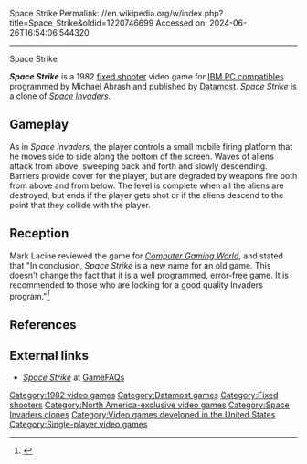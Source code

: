 Space Strike
Permalink: //en.wikipedia.org/w/index.php?title=Space_Strike&oldid=1220746699
Accessed on: 2024-06-26T16:54:06.544320



------
Space Strike
{{Short description|1982 video game}}
{{more citations needed|date=May 2019}}
{{Infobox video game
|title = Space Strike
|image = File:Space_Strike_Cover_Art.jpg
|caption = 
|developer = [[Michael Abrash]]
|publisher = [[Datamost]]
|designer = 
|engine = 
|released = {{vgrelease|NA|1982}}
|genre = [[Fixed shooter]]
|modes = [[Single-player video game|Single-player]]
|platforms = [[IBM PC]]
}}

'''''Space Strike''''' is a 1982 [[fixed shooter]] video game for [[IBM PC compatibles]] programmed by Michael Abrash and published by [[Datamost]]. ''Space Strike'' is a clone of ''[[Space Invaders]]''.

==Gameplay==
<!-- Deleted image removed: [[Image:Space Strike.png|thumb|left|The attacking alien formation]] -->
As in ''Space Invaders'', the player controls a small mobile firing platform that he moves side to side along the bottom of the screen.  Waves of aliens attack from above, sweeping back and forth and slowly descending.  Barriers provide cover for the player, but are degraded by weapons fire both from above and from below.  The level is complete when all the aliens are destroyed, but ends if the player gets shot or if the aliens descend to the point that they collide with the player.

==Reception==
Mark Lacine reviewed the game for ''[[Computer Gaming World]]'', and stated that "In conclusion, ''Space Strike'' is a new name for an old game. This doesn't change the fact that it is a well programmed, error-free game. It is recommended to those who are looking for a good quality Invaders program."<ref name="CGW9">{{cite magazine |last=Lacine |first=Mark |title=Micro-Reviews |magazine=Computer Gaming World |date=Mar–Apr 1983 |volume=1 |issue=9 |pages=44}}</ref>

==References==
{{Reflist}}

==External links==
* [http://www.gamefaqs.com/pc/974932-space-strike/data ''Space Strike''] at [[GameFAQs]]

[[Category:1982 video games]]
[[Category:Datamost games]]
[[Category:Fixed shooters]]
[[Category:North America-exclusive video games]]
[[Category:Space Invaders clones]]
[[Category:Video games developed in the United States]]
[[Category:Single-player video games]]


{{videogame-stub}}